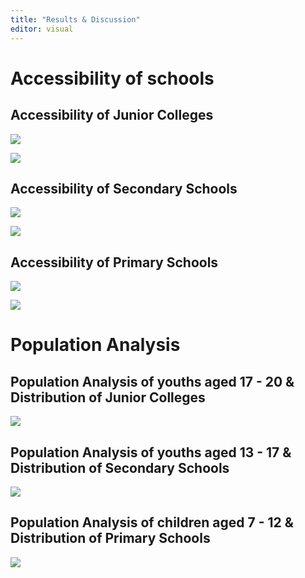 ```yaml
---
title: "Results & Discussion"
editor: visual
---
```


# Accessibility of schools

## Accessibility of Junior Colleges

![](images/Accessibility%20to%20before_merge_JC.png){fig-align="center"}

![](images/Accessibility%20to%20after_merge_JC.png){fig-align="center"}

## Accessibility of Secondary Schools

![](images/Accessibility%20to%20before_merge_SecSch.png){fig-align="center"}

![](images/Accessibility%20to%20after_merge_SecSch.png)

## Accessibility of Primary Schools

![](images/Accessibility%20to%20before_merge_PriSch-01.png){fig-align="center"}

![](images/Accessibility%20to%20after_merge_PriSch.png){fig-align="center"}

# Population Analysis

## Population Analysis of youths aged 17 - 20 & Distribution of Junior Colleges

![](images/JC%20Population%20Map.png){fig-align="center"}

## Population Analysis of youths aged 13 - 17 & Distribution of Secondary Schools

![](images/Sec%20Population%20Map.png){fig-align="center"}

## Population Analysis of children aged 7 - 12 & Distribution of Primary Schools

![](images/Pri%20Population%20map.png){fig-align="center"}
